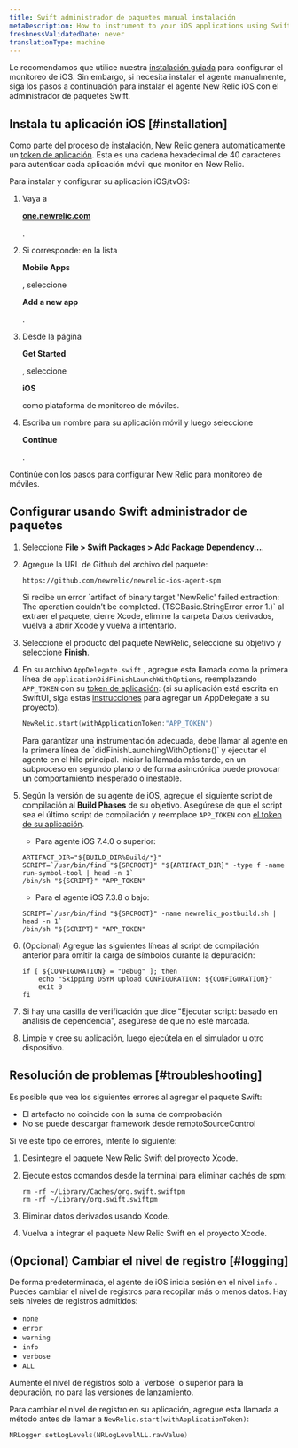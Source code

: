 ```yaml
---
title: Swift administrador de paquetes manual instalación
metaDescription: How to instrument to your iOS applications using Swift Package Manager.
freshnessValidatedDate: never
translationType: machine
---
```


Le recomendamos que utilice nuestra [instalación guiada](https://onenr.io/0qwLv87gkj5) para configurar el monitoreo de iOS. Sin embargo, si necesita instalar el agente manualmente, siga los pasos a continuación para instalar el agente New Relic iOS con el administrador de paquetes Swift.

## Instala tu aplicación iOS [#installation]

Como parte del proceso de instalación, New Relic genera automáticamente un [token de aplicación](/docs/mobile-apps/viewing-your-application-token). Esta es una cadena hexadecimal de 40 caracteres para autenticar cada aplicación móvil que monitor en New Relic.

Para instalar y configurar su aplicación iOS/tvOS:

1. Vaya a

   <DNT>**[one.newrelic.com](https://one.newrelic.com/all-capabilities)**</DNT>

   .

2. Si corresponde: en la lista

   <DNT>**Mobile Apps**</DNT>

   , seleccione

   <DNT>**Add a new app**</DNT>

   .

3. Desde la página

   <DNT>**Get Started**</DNT>

   , seleccione

   <DNT>**iOS**</DNT>

   como plataforma de monitoreo de móviles.

4. Escriba un nombre para su aplicación móvil y luego seleccione

   <DNT>**Continue**</DNT>

   .

Continúe con los pasos para configurar New Relic para monitoreo de móviles.

## Configurar usando Swift administrador de paquetes

1. Seleccione <DNT>**File > Swift Packages > Add Package Dependency...**</DNT>.

2. Agregue la URL de Github del archivo del paquete:

   ```
   https://github.com/newrelic/newrelic-ios-agent-spm
   ```

   <Callout variant="tip">
     Si recibe un error `artifact of binary target 'NewRelic' failed extraction: The operation couldn’t be completed. (TSCBasic.StringError error 1.)` al extraer el paquete, cierre Xcode, elimine la carpeta Datos derivados, vuelva a abrir Xcode y vuelva a intentarlo.
   </Callout>

3. Seleccione el producto del paquete NewRelic, seleccione su objetivo y seleccione <DNT>**Finish**</DNT>.

4. En su archivo `AppDelegate.swift` , agregue esta llamada como la primera línea de `applicationDidFinishLaunchWithOptions`, reemplazando `APP_TOKEN` con su [token de aplicación](/docs/mobile-apps/viewing-your-application-token): (si su aplicación está escrita en SwiftUI, siga estas [instrucciones](/docs/mobile-monitoring/new-relic-mobile-ios/troubleshoot/swiftui-appdelegate) para agregar un AppDelegate a su proyecto).

   ```swift
   NewRelic.start(withApplicationToken:"APP_TOKEN")
   ```

   <Callout variant="important">
     Para garantizar una instrumentación adecuada, debe llamar al agente en la primera línea de `didFinishLaunchingWithOptions()` y ejecutar el agente en el hilo principal. Iniciar la llamada más tarde, en un subproceso en segundo plano o de forma asincrónica puede provocar un comportamiento inesperado o inestable.
   </Callout>

5. Según la versión de su agente de iOS, agregue el siguiente script de compilación al <DNT>**Build Phases**</DNT> de su objetivo. Asegúrese de que el script sea el último script de compilación y reemplace `APP_TOKEN` con [el token de su aplicación](/docs/mobile-apps/viewing-your-application-token).

   * Para agente iOS 7.4.0 o superior:

   ```shell
   ARTIFACT_DIR="${BUILD_DIR%Build/*}"
   SCRIPT=`/usr/bin/find "${SRCROOT}" "${ARTIFACT_DIR}" -type f -name run-symbol-tool | head -n 1`
   /bin/sh "${SCRIPT}" "APP_TOKEN"
   ```

   * Para el agente iOS 7.3.8 o bajo:

   ```shell
   SCRIPT=`/usr/bin/find "${SRCROOT}" -name newrelic_postbuild.sh | head -n 1`
   /bin/sh "${SCRIPT}" "APP_TOKEN"
   ```

6. (Opcional) Agregue las siguientes líneas al script de compilación anterior para omitir la carga de símbolos durante la depuración:

   ```shell
   if [ ${CONFIGURATION} = "Debug" ]; then
       echo "Skipping DSYM upload CONFIGURATION: ${CONFIGURATION}"
       exit 0
   fi
   ```

7. Si hay una casilla de verificación que dice "Ejecutar script: basado en análisis de dependencia", asegúrese de que no esté marcada.

8. Limpie y cree su aplicación, luego ejecútela en el simulador u otro dispositivo.

<InstallFeedback/>

## Resolución de problemas [#troubleshooting]

Es posible que vea los siguientes errores al agregar el paquete Swift:

* El artefacto no coincide con la suma de comprobación
* No se puede descargar framework desde remotoSourceControl

Si ve este tipo de errores, intente lo siguiente:

1. Desintegre el paquete New Relic Swift del proyecto Xcode.

2. Ejecute estos comandos desde la terminal para eliminar cachés de spm:

   ```shell
   rm -rf ~/Library/Caches/org.swift.swiftpm
   rm -rf ~/Library/org.swift.swiftpm
   ```

3. Eliminar datos derivados usando Xcode.

4. Vuelva a integrar el paquete New Relic Swift en el proyecto Xcode.

## (Opcional) Cambiar el nivel de registro [#logging]

De forma predeterminada, el agente de iOS inicia sesión en el nivel `info` . Puedes cambiar el nivel de registros para recopilar más o menos datos. Hay seis niveles de registros admitidos:

* `none`
* `error`
* `warning`
* `info`
* `verbose`
* `ALL`

<Callout variant="important">
  Aumente el nivel de registros solo a `verbose` o superior para la depuración, no para las versiones de lanzamiento.
</Callout>

Para cambiar el nivel de registro en su aplicación, agregue esta llamada a método antes de llamar a `NewRelic.start(withApplicationToken)`:

```swift
NRLogger.setLogLevels(NRLogLevelALL.rawValue)
```